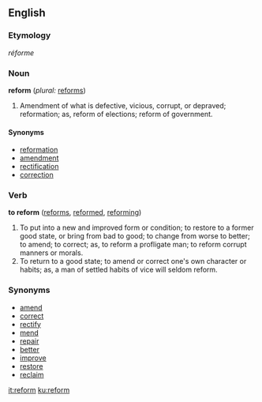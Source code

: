 ==English==

{{webster}}
===Etymology===
{{F.}} ''réforme''

===Noun===
'''reform'''  (''plural:'' [[reforms]])
# Amendment of what is defective, vicious, corrupt, or depraved; reformation; as, reform of elections; reform of government.

====Synonyms====
*[[reformation]]
*[[amendment]]
*[[rectification]]
*[[correction]]

===Verb===
'''to reform'''  ([[reforms]], [[reformed]], [[reforming]])
# To put into a new and improved form or condition; to restore to a former good state, or bring from bad to good; to change from worse to better; to amend; to correct; as, to reform a profligate man; to reform corrupt manners or morals.
# To return to a good state; to amend or correct one's own character or habits; as, a man of settled habits of vice will seldom reform.

===Synonyms===
*[[amend]]
*[[correct]]
*[[rectify]]
*[[mend]]
*[[repair]]
*[[better]]
*[[improve]]
*[[restore]]
*[[reclaim]]

[[it:reform]]
[[ku:reform]]